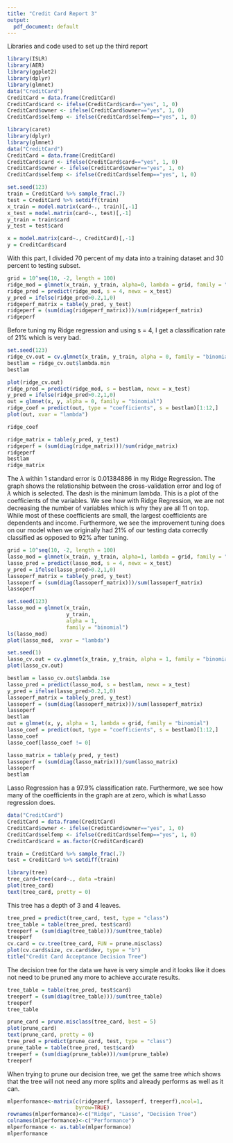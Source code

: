 ```yaml
---
title: "Credit Card Report 3"
output:
  pdf_document: default
---
```


\begin{center}{\LARGE{\textbf{Third Report}}}\end{center}
Libraries and code used to set up the third report
```r
library(ISLR)
library(AER)
library(ggplot2)
library(dplyr)
library(glmnet)
data("CreditCard")
CreditCard = data.frame(CreditCard)
CreditCard$card <- ifelse(CreditCard$card=="yes", 1, 0)
CreditCard$owner <- ifelse(CreditCard$owner=="yes", 1, 0)
CreditCard$selfemp <- ifelse(CreditCard$selfemp=="yes", 1, 0)
```

\textbf{3a. Splitting dataset}
```r
library(caret)
library(dplyr)
library(glmnet)
data("CreditCard")
CreditCard = data.frame(CreditCard)
CreditCard$card <- ifelse(CreditCard$card=="yes", 1, 0)
CreditCard$owner <- ifelse(CreditCard$owner=="yes", 1, 0)
CreditCard$selfemp <- ifelse(CreditCard$selfemp=="yes", 1, 0)

set.seed(123)
train = CreditCard %>% sample_frac(.7)
test = CreditCard %>% setdiff(train)
x_train = model.matrix(card~., train)[,-1] 
x_test = model.matrix(card~., test)[,-1]
y_train = train$card
y_test = test$card

x = model.matrix(card~., CreditCard)[,-1] 
y = CreditCard$card
```
With this part, I divided 70 percent of my data into a training dataset and 30 percent to testing subset. \newline

\textbf{3b. Ridge Regression}
```r
grid = 10^seq(10, -2, length = 100)
ridge_mod = glmnet(x_train, y_train, alpha=0, lambda = grid, family = "binomial")
ridge_pred = predict(ridge_mod, s = 4, newx = x_test)
y_pred = ifelse(ridge_pred>0.2,1,0)
ridgeperf_matrix = table(y_pred, y_test)
ridgeperf = (sum(diag(ridgeperf_matrix)))/sum(ridgeperf_matrix)
ridgeperf
```
Before tuning my Ridge regression and using s = 4, I get a classification rate of 21% which is very bad. 
```r
set.seed(123)
ridge_cv.out = cv.glmnet(x_train, y_train, alpha = 0, family = "binomial")
bestlam = ridge_cv.out$lambda.min  
bestlam

plot(ridge_cv.out)
ridge_pred = predict(ridge_mod, s = bestlam, newx = x_test) 
y_pred = ifelse(ridge_pred>0.2,1,0)
out = glmnet(x, y, alpha = 0, family = "binomial")
ridge_coef = predict(out, type = "coefficients", s = bestlam)[1:12,] 
plot(out, xvar = "lambda")
```
```r
ridge_coef
```
```r
ridge_matrix = table(y_pred, y_test)
ridgeperf = (sum(diag(ridge_matrix)))/sum(ridge_matrix)
ridgeperf
bestlam
ridge_matrix
```

The $\lambda$ within 1 standard error is 0.01384886 in my Ridge Regression. 
The graph shows the relationship between the cross-validation error and log of $\lambda$ which is selected. The dash
is the minimum lambda. 
This is a plot of the coefficients of the variables. We see how with Ridge Regression, we are not decreasing the number of variables which is why they are all 11 on top. 
While most of these coefficients are small, the largest coefficients are dependents and income. 
Furthermore, we see the improvement tuning does on our model when we originally had 21% of our testing data correctly classified as opposed to 92% after tuning. \newline


\textbf{3c. Lasso Regression}

```r

grid = 10^seq(10, -2, length = 100)
lasso_mod = glmnet(x_train, y_train, alpha=1, lambda = grid, family = "binomial")
lasso_pred = predict(lasso_mod, s = 4, newx = x_test)
y_pred = ifelse(lasso_pred>0.2,1,0)
lassoperf_matrix = table(y_pred, y_test)
lassoperf = (sum(diag(lassoperf_matrix)))/sum(lassoperf_matrix)
lassoperf
```

```r
set.seed(123)
lasso_mod = glmnet(x_train, 
                   y_train, 
                   alpha = 1,
                   family = "binomial")
ls(lasso_mod)
plot(lasso_mod,  xvar = "lambda")

set.seed(1)
lasso_cv.out = cv.glmnet(x_train, y_train, alpha = 1, family = "binomial")
plot(lasso_cv.out)

bestlam = lasso_cv.out$lambda.1se
lasso_pred = predict(lasso_mod, s = bestlam, newx = x_test) 
y_pred = ifelse(lasso_pred>0.2,1,0)
lassoperf_matrix = table(y_pred, y_test)
lassoperf = (sum(diag(lassoperf_matrix)))/sum(lassoperf_matrix)
lassoperf
bestlam
out = glmnet(x, y, alpha = 1, lambda = grid, family = "binomial") 
lasso_coef = predict(out, type = "coefficients", s = bestlam)[1:12,] 
lasso_coef
lasso_coef[lasso_coef != 0]
```
```r
lasso_matrix = table(y_pred, y_test)
lassoperf = (sum(diag(lasso_matrix)))/sum(lasso_matrix)
lassoperf
bestlam
```
Lasso Regression has a 97.9% classification rate. Furthermore, we see how many of the coefficients in the graph are at zero, which is what Lasso regression does. \newline

\textbf{3d. Decision Tree}
```r
data("CreditCard")
CreditCard = data.frame(CreditCard)
CreditCard$owner <- ifelse(CreditCard$owner=="yes", 1, 0)
CreditCard$selfemp <- ifelse(CreditCard$selfemp=="yes", 1, 0)
CreditCard$card = as.factor(CreditCard$card)

train = CreditCard %>% sample_frac(.7)
test = CreditCard %>% setdiff(train)

library(tree)
tree_card=tree(card~., data =train)
plot(tree_card)
text(tree_card, pretty = 0)
```
This tree has a depth of 3 and 4 leaves.
```r
tree_pred = predict(tree_card, test, type = "class")
tree_table = table(tree_pred, test$card)
treeperf = (sum(diag(tree_table)))/sum(tree_table)
treeperf
cv.card = cv.tree(tree_card, FUN = prune.misclass)
plot(cv.card$size, cv.card$dev, type = "b")
title("Credit Card Acceptance Decision Tree")
```
The decision tree for the data we have is very simple and it looks like it does not need to be pruned any more to achieve accurate results.
```r
tree_table = table(tree_pred, test$card)
treeperf = (sum(diag(tree_table)))/sum(tree_table)
treeperf
tree_table
```
```r
prune_card = prune.misclass(tree_card, best = 5)
plot(prune_card)
text(prune_card, pretty = 0)
tree_pred = predict(prune_card, test, type = "class")
prune_table = table(tree_pred, test$card)
treeperf = (sum(diag(prune_table)))/sum(prune_table)
treeperf
```
When trying to prune our decision tree, we get the same tree which shows that the tree will not need any more splits and already performs as well as it can. 

```r
mlperformance<-matrix(c(ridgeperf, lassoperf, treeperf),ncol=1,
                      byrow=TRUE)
rownames(mlperformance)<-c("Ridge", "Lasso", "Decision Tree")
colnames(mlperformance)<-c("Performance")
mlperformance <- as.table(mlperformance)
mlperformance
```